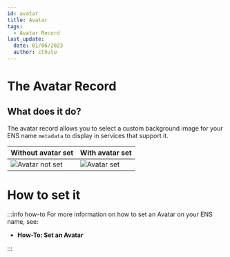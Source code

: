 ```yaml
---
id: avatar
title: Avatar
tags:
  - Avatar Record
last_update:
  date: 01/06/2023
  author: cthulu
---
```


# The Avatar Record

## What does it do?
The avatar record allows you to select a custom background image for your ENS name `metadata` to display in services that support it.  

| Without avatar set                         | With avatar set                     |
| ------------------------------------------ | ----------------------------------- |
| ![Avatar not set](/img/avatar_notset.webp) | ![Avatar set](/img/avatar_set.webp) |


# How to set it
:::info how-to
For more information on how to set an Avatar on your ENS name, see:
- <Link to="/docs/howto/set-avatar"><b>How-To: Set an Avatar</b></Link>
:::
